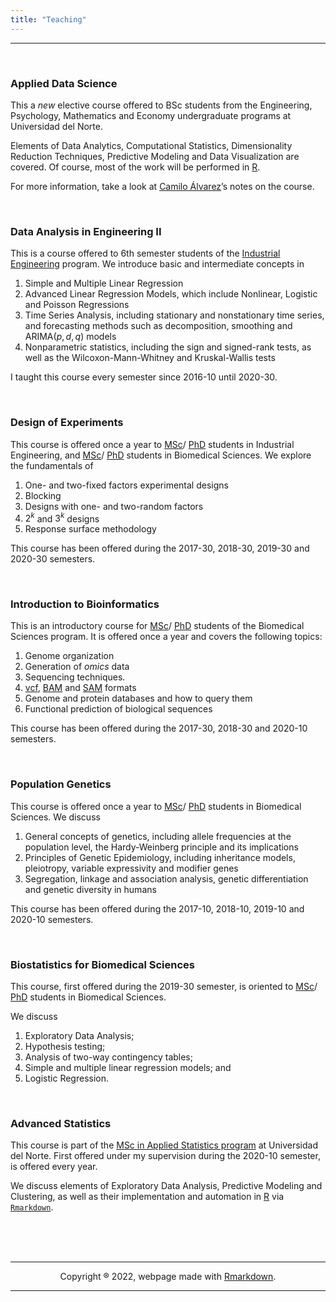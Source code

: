 ```yaml
---
title: "Teaching"
---
```

<hr>
<br>

### Applied Data Science
This a *new* elective course offered to BSc students from the Engineering, Psychology, Mathematics and Economy undergraduate programs at Universidad del Norte. 

Elements of Data Analytics, Computational Statistics, Dimensionality Reduction Techniques, Predictive Modeling and Data Visualization are covered. Of course, most of the work will be performed in [R](https://www.r-project.org/).

For more information, take a look at [Camilo Álvarez](https://github.com/calvarezr7/Curso_AppliedDataAnalytics)'s notes on the course.

<br>


### Data Analysis in Engineering II
This is a course offered to 6th semester students of the [Industrial Engineering](https://www.uninorte.edu.co/web/ingenieria-industrial) program. We introduce basic and intermediate concepts in

1. Simple and Multiple Linear Regression
2. Advanced Linear Regression Models, which include Nonlinear, Logistic and Poisson Regressions
3. Time Series Analysis, including stationary and nonstationary time series, and forecasting methods such as decomposition, smoothing and ARIMA$(p,d,q)$ models
4. Nonparametric statistics, including the sign and signed-rank tests, as well as the Wilcoxon-Mann-Whitney and Kruskal-Wallis tests

I taught this course every semester since 2016-10 until 2020-30.

<br>

### Design of Experiments 

This course is offered once a year to [MSc](https://www.uninorte.edu.co/web/maestria-en-ingenieria-industrial)/ [PhD](https://www.uninorte.edu.co/web/doctorado-en-ingenieria-industrial) students in Industrial Engineering, and [MSc](https://www.uninorte.edu.co/web/maestria-en-ciencias-basicas-biomedicas)/ [PhD](https://www.uninorte.edu.co/web/doctorado-en-ciencias-biomedicas) students in Biomedical Sciences. We explore the fundamentals of 

1. One- and two-fixed factors experimental designs
2. Blocking
3. Designs with one- and two-random factors
4. $2^k$ and $3^k$ designs
5. Response surface methodology

This course has been offered during the 2017-30, 2018-30, 2019-30 and 2020-30 semesters.

<br>


### Introduction to Bioinformatics
This is an introductory course for  [MSc](https://www.uninorte.edu.co/web/maestria-en-ciencias-basicas-biomedicas)/ [PhD](https://www.uninorte.edu.co/web/doctorado-en-ciencias-biomedicas) students of the Biomedical Sciences program. It is offered once a year and covers the following topics:

1. Genome organization
2. Generation of *omics* data
3. Sequencing techniques. 
4. [vcf](https://www.ebi.ac.uk/training/online/course/human-genetic-variation-i-introduction-2019/variant-identification-and-analysis-0#targetText=VCF%20is%20the%20standard%20file%20format%20for%20storing%20variation%20data.&targetText=VCF%20is%20a%20preferred%20format,are%20tab%20delimited%20text%20files.), [BAM](https://genome.sph.umich.edu/wiki/BAM) and [SAM](https://en.wikipedia.org/wiki/SAM_(file_format)) formats
5. Genome and protein databases and how to query them
6. Functional prediction of biological sequences

This course has been offered during the 2017-30, 2018-30 and 2020-10 semesters.

<br>

### Population Genetics
This course is offered once a year to  [MSc](https://www.uninorte.edu.co/web/maestria-en-ciencias-basicas-biomedicas)/ [PhD](https://www.uninorte.edu.co/web/doctorado-en-ciencias-biomedicas)  students in Biomedical Sciences. We discuss

1. General concepts of genetics, including allele frequencies at the population level, the Hardy-Weinberg principle and its implications
2. Principles of Genetic Epidemiology, including inheritance models, pleiotropy, variable expressivity and modifier genes
3. Segregation, linkage and association analysis, genetic differentiation and genetic diversity in humans

This course has been offered during the 2017-10, 2018-10, 2019-10 and 2020-10  semesters.

<br>

### Biostatistics for Biomedical Sciences
This course, first offered during the 2019-30 semester, is oriented to  [MSc](https://www.uninorte.edu.co/web/maestria-en-ciencias-basicas-biomedicas)/ [PhD](https://www.uninorte.edu.co/web/doctorado-en-ciencias-biomedicas)  students in Biomedical Sciences. 

We discuss 

1. Exploratory Data Analysis;
2. Hypothesis testing;
3. Analysis of two-way contingency tables;
3. Simple and multiple linear regression models; and
4. Logistic Regression.


<br>


### Advanced Statistics 
This course is part of the [MSc in Applied Statistics program](https://www.uninorte.edu.co/web/maestria-en-estadistica-aplicada) at Universidad del Norte. First offered under my supervision during the 2020-10 semester, is offered every year. 

We discuss elements of Exploratory Data Analysis, Predictive Modeling and Clustering, as well as their implementation and automation in  [R](https://www.r-project.org/) via [`Rmarkdown`](https://rmarkdown.rstudio.com/).


<center>
<br><br><br>
<hr>
Copyright ® 2022, webpage made with [Rmarkdown](https://rmarkdown.rstudio.com/).
<hr>
</center>
